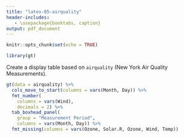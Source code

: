```yaml
---
title: "latex-05-airquality"
header-includes:
   - \usepackage{booktabs, caption}
output: pdf_document
---
```

  
```r
knitr::opts_chunk$set(echo = TRUE)

library(gt)
```

Create a display table based on `airquality` (New York Air Quality Measurements).

```r
gt(data = airquality) %>%
  cols_move_to_start(columns = vars(Month, Day)) %>%
  fmt_number(
    columns = vars(Wind),
    decimals = 2) %>%
  tab_boxhead_panel(
    group = "Measurement Period",
    columns = vars(Month, Day)) %>%
  fmt_missing(columns = vars(Ozone, Solar.R, Ozone, Wind, Temp))
```
